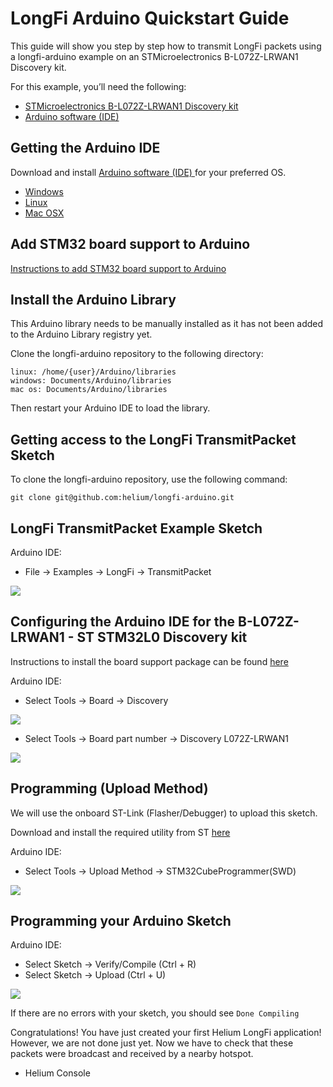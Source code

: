
# LongFi Arduino Quickstart Guide

This guide will show you step by step how to transmit LongFi packets using a longfi-arduino example on an STMicroelectronics B-L072Z-LRWAN1 Discovery kit. 

For this example, you’ll need the following:

* <a href="https://www.st.com/en/evaluation-tools/b-l072z-lrwan1.html" target="_blank">STMicroelectronics B-L072Z-LRWAN1 Discovery kit</a>
* <a href="https://www.arduino.cc/en/Main/Software" target="_blank">Arduino software (IDE)</a> 

## Getting the Arduino IDE

Download and install <a href="https://www.arduino.cc/en/Main/Software" target="_blank">Arduino software (IDE) </a> for your preferred OS. 

* <a href="https://www.arduino.cc/en/Guide/Windows" target="_blank">Windows </a>
* <a href="https://www.arduino.cc/en/Guide/linux" target="_blank">Linux </a>
* <a href="https://www.arduino.cc/en/Guide/MacOSX" target="_blank">Mac OSX</a>

## Add STM32 board support to Arduino

<a href="https://github.com/stm32duino/wiki/wiki/Getting-Started" target="_blank">Instructions to add STM32 board support to Arduino</a> 

## Install the Arduino Library

This Arduino library needs to be manually installed as it has not been added to the Arduino Library registry yet. 

Clone the longfi-arduino repository to the following directory:

```
linux: /home/{user}/Arduino/libraries
windows: Documents/Arduino/libraries
mac os: Documents/Arduino/libraries
```

Then restart your Arduino IDE to load the library. 

## Getting access to the LongFi TransmitPacket Sketch

To clone the longfi-arduino repository, use the following command: 

```
git clone git@github.com:helium/longfi-arduino.git
```

## LongFi TransmitPacket Example Sketch

Arduino IDE:

* File -> Examples -> LongFi -> TransmitPacket

<img src={LongFi_Example} /> 

## Configuring the Arduino IDE for the B-L072Z-LRWAN1 - ST STM32L0 Discovery kit

Instructions to install the board support package can be found <a href="https://github.com/stm32duino/Arduino_Core_STM32#getting-started" target="_blank">here</a> 

Arduino IDE:

* Select Tools -> Board -> Discovery

<img src={Arduino_Board_Discovery} /> 

* Select Tools -> Board part number -> Discovery L072Z-LRWAN1

<img src={Arduino_Board_PartNumber} /> 

## Programming (Upload Method)

We will use the onboard ST-Link (Flasher/Debugger) to upload this sketch. 

Download and install the required utility from ST <a href="https://www.st.com/en/development-tools/stm32cubeprog.html" target="_blank">here</a> 

Arduino IDE:

* Select Tools -> Upload Method -> STM32CubeProgrammer(SWD)

<img src={upload_sketch} /> 

## Programming your Arduino Sketch

Arduino IDE:
* Select Sketch -> Verify/Compile (Ctrl + R)
* Select Sketch -> Upload (Ctrl + U)

<img src={Arduino_Compile} /> 

If there are no errors with your sketch, you should see `Done Compiling`


Congratulations! You have just created your first Helium LongFi application! However, we are not done just yet. Now we have to check that these packets were broadcast and received by a nearby hotspot. 

* Helium Console

